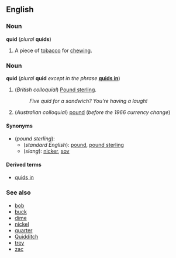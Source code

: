 ==English==
===Noun===
'''quid''' (''plural'' '''quids''')

#A piece of [[tobacco]] for [[chew]]ing.

===Noun===
'''quid''' (''plural'' '''quid''' ''except in the phrase'' '''[[quids in]]''')<!--this is correct: the plural is the same as the singular-->

#(''British colloquial'') [[Pound sterling]].
#:''Five quid for a sandwich?  You're having a laugh!''
#(''Australian colloquial'') [[pound]] (''before the 1966 currency change'')

====Synonyms====
*(''pound sterling''):
**(''standard English''): [[pound]], [[pound sterling]]
**(''slang''): [[nicker]], [[sov]]

====Derived terms====
*[[quids in]]

===See also===
*[[bob]]
*[[buck]]
*[[dime]]
*[[nickel]]
*[[quarter]]
*[[Quidditch]]
*[[trey]]
*[[zac]]